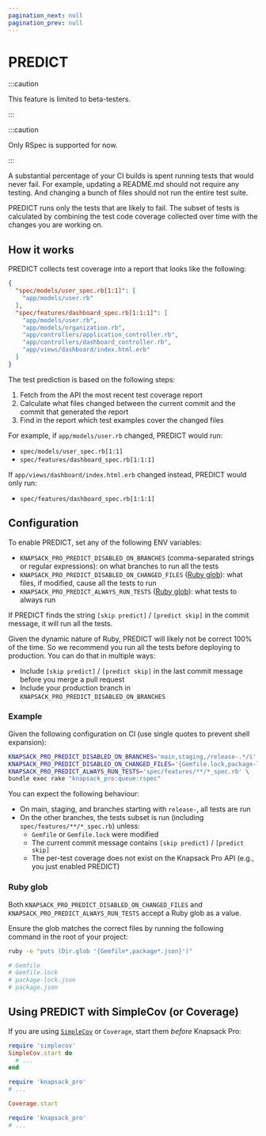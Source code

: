 ```yaml
---
pagination_next: null
pagination_prev: null
---
```



# PREDICT

:::caution

This feature is limited to beta-testers.

:::

:::caution

Only RSpec is supported for now.

:::


A substantial percentage of your CI builds is spent running tests that would never fail. For example, updating a README.md should not require any testing. And changing a bunch of files should not run the entire test suite.

PREDICT runs only the tests that are likely to fail. The subset of tests is calculated by combining the test code coverage collected over time with the changes you are working on.

## How it works

PREDICT collects test coverage into a report that looks like the following:

```json
{
  "spec/models/user_spec.rb[1:1]": [
    "app/models/user.rb"
  ],
  "spec/features/dashboard_spec.rb[1:1:1]": [
    "app/models/user.rb",
    "app/models/organization.rb",
    "app/controllers/application_controller.rb",
    "app/controllers/dashboard_controller.rb",
    "app/views/dashboard/index.html.erb"
  ]
}
```

The test prediction is based on the following steps:
1. Fetch from the API the most recent test coverage report
1. Calculate what files changed between the current commit and the commit that generated the report
1. Find in the report which test examples cover the changed files

For example, if `app/models/user.rb` changed, PREDICT would run:
- `spec/models/user_spec.rb[1:1]`
- `spec/features/dashboard_spec.rb[1:1:1]`

If `app/views/dashboard/index.html.erb` changed instead, PREDICT would only run:
- `spec/features/dashboard_spec.rb[1:1:1]`

## Configuration

To enable PREDICT, set any of the following ENV variables:

* `KNAPSACK_PRO_PREDICT_DISABLED_ON_BRANCHES` (comma-separated strings or regular expressions): on what branches to run all the tests
* `KNAPSACK_PRO_PREDICT_DISABLED_ON_CHANGED_FILES` ([Ruby glob](#ruby-glob)): what files, if modified, cause all the tests to run
* `KNAPSACK_PRO_PREDICT_ALWAYS_RUN_TESTS` ([Ruby glob](#ruby-glob)): what tests to always run

If PREDICT finds the string `[skip predict]` / `[predict skip]` in the commit message, it will run all the tests.

Given the dynamic nature of Ruby, PREDICT will likely not be correct 100% of the time. So we recommend you run all the tests before deploying to production. You can do that in multiple ways:

* Include `[skip predict]` / `[predict skip]` in the last commit message before you merge a pull request
* Include your production branch in `KNAPSACK_PRO_PREDICT_DISABLED_ON_BRANCHES`

### Example

Given the following configuration on CI (use single quotes to prevent shell expansion):

```bash
KNAPSACK_PRO_PREDICT_DISABLED_ON_BRANCHES='main,staging,/release-.*/i' \
KNAPSACK_PRO_PREDICT_DISABLED_ON_CHANGED_FILES='{Gemfile.lock,package-lock.json}' \
KNAPSACK_PRO_PREDICT_ALWAYS_RUN_TESTS='spec/features/**/*_spec.rb' \
bundle exec rake "knapsack_pro:queue:rspec"
```

You can expect the following behaviour:

* On main, staging, and branches starting with `release-`, all tests are run
* On the other branches, the tests subset is run (including `spec/features/**/*_spec.rb`) unless:
  * `Gemfile` or `Gemfile.lock` were modified
  * The current commit message contains `[skip predict]` / `[predict skip]`
  * The per-test coverage does not exist on the Knapsack Pro API (e.g., you just enabled PREDICT)

### Ruby glob

Both `KNAPSACK_PRO_PREDICT_DISABLED_ON_CHANGED_FILES` and `KNAPSACK_PRO_PREDICT_ALWAYS_RUN_TESTS` accept a Ruby glob as a value.

Ensure the glob matches the correct files by running the following command in the root of your project:

```bash
ruby -e "puts (Dir.glob '{Gemfile*,package*.json}')"

# Gemfile
# Gemfile.lock
# package-lock.json
# package.json
```

## Using PREDICT with SimpleCov (or Coverage)

If you are using [`SimpleCov`](https://github.com/simplecov-ruby/simplecov) or `Coverage`, start them *before* Knapsack Pro:

<Tabs>
<TabItem value="simplecov" label="SimpleCov">

```ruby
require 'simplecov'
SimpleCov.start do
  # ...
end

require 'knapsack_pro'
# ...
```

</TabItem>
<TabItem value="coverage" label="Coverage">

```ruby
Coverage.start

require 'knapsack_pro'
# ...
```

</TabItem>
</Tabs>
